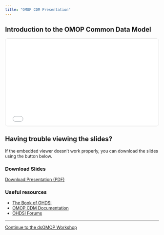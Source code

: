 ```yaml
---
title: "OMOP CDM Presentation"
---
```


## Introduction to the OMOP Common Data Model

<div style="position: relative; padding-bottom: 56.25%; height: 0; overflow: hidden; max-width: 100%; background: #f0f0f0; border: 1px solid #ddd; border-radius: 8px;">
  <iframe 
    src="dsomop_slides.pdf" 
    style="position: absolute; top: 0; left: 0; width: 100%; height: 100%; border: none;"
    title="OMOP CDM Presentation Slides">
  </iframe>
</div>

::: {.callout-tip}
## Having trouble viewing the slides?
If the embedded viewer doesn't work properly, you can download the slides using the button below.
:::

### Download Slides

::: {.text-center .mt-4}
<a href="dsomop_slides.pdf" download class="btn btn-primary">
<i class="bi bi-download"></i> Download Presentation (PDF)
</a>
:::

### Useful resources

- [The Book of OHDSI](https://ohdsi.github.io/TheBookOfOhdsi/)
- [OMOP CDM Documentation](https://ohdsi.github.io/CommonDataModel/)
- [OHDSI Forums](https://forums.ohdsi.org/)

---

::: {.text-center .mt-5}
<a href="dsomop.Rmd" class="btn btn-primary">Continue to the dsOMOP Workshop</a>
:::
